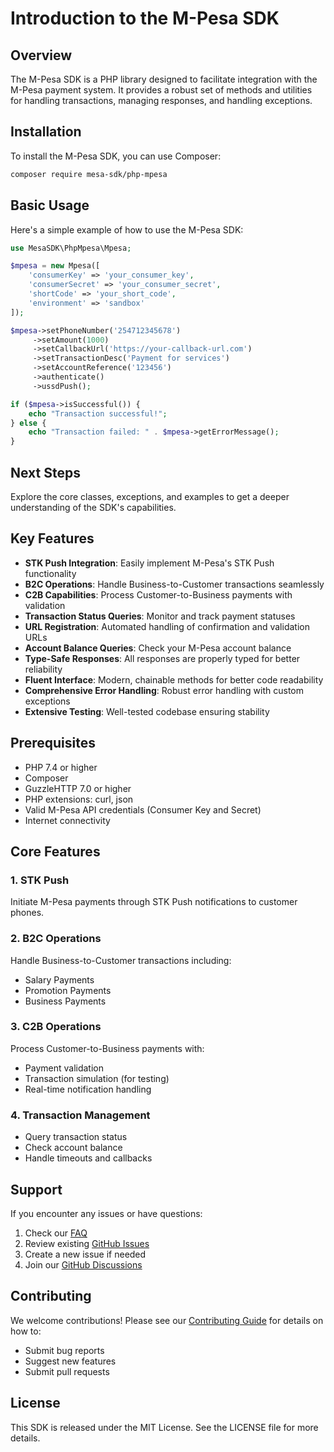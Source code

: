 # Introduction to the M-Pesa SDK

## Overview
The M-Pesa SDK is a PHP library designed to facilitate integration with the M-Pesa payment system. It provides a robust set of methods and utilities for handling transactions, managing responses, and handling exceptions.

## Installation
To install the M-Pesa SDK, you can use Composer:

```bash
composer require mesa-sdk/php-mpesa
```

## Basic Usage
Here's a simple example of how to use the M-Pesa SDK:

```php
use MesaSDK\PhpMpesa\Mpesa;

$mpesa = new Mpesa([
    'consumerKey' => 'your_consumer_key',
    'consumerSecret' => 'your_consumer_secret',
    'shortCode' => 'your_short_code',
    'environment' => 'sandbox'
]);

$mpesa->setPhoneNumber('254712345678')
     ->setAmount(1000)
     ->setCallbackUrl('https://your-callback-url.com')
     ->setTransactionDesc('Payment for services')
     ->setAccountReference('123456')
     ->authenticate()
     ->ussdPush();

if ($mpesa->isSuccessful()) {
    echo "Transaction successful!";
} else {
    echo "Transaction failed: " . $mpesa->getErrorMessage();
}
```

## Next Steps
Explore the core classes, exceptions, and examples to get a deeper understanding of the SDK's capabilities.

## Key Features

- **STK Push Integration**: Easily implement M-Pesa's STK Push functionality
- **B2C Operations**: Handle Business-to-Customer transactions seamlessly
- **C2B Capabilities**: Process Customer-to-Business payments with validation
- **Transaction Status Queries**: Monitor and track payment statuses
- **URL Registration**: Automated handling of confirmation and validation URLs
- **Account Balance Queries**: Check your M-Pesa account balance
- **Type-Safe Responses**: All responses are properly typed for better reliability
- **Fluent Interface**: Modern, chainable methods for better code readability
- **Comprehensive Error Handling**: Robust error handling with custom exceptions
- **Extensive Testing**: Well-tested codebase ensuring stability

## Prerequisites

- PHP 7.4 or higher
- Composer
- GuzzleHTTP 7.0 or higher
- PHP extensions: curl, json
- Valid M-Pesa API credentials (Consumer Key and Secret)
- Internet connectivity

## Core Features

### 1. STK Push

Initiate M-Pesa payments through STK Push notifications to customer phones.

### 2. B2C Operations

Handle Business-to-Customer transactions including:

- Salary Payments
- Promotion Payments
- Business Payments

### 3. C2B Operations

Process Customer-to-Business payments with:

- Payment validation
- Transaction simulation (for testing)
- Real-time notification handling

### 4. Transaction Management

- Query transaction status
- Check account balance
- Handle timeouts and callbacks

## Support

If you encounter any issues or have questions:

1. Check our [FAQ](./faq.mdx)
2. Review existing [GitHub Issues](https://github.com/Mesele-shishay/PhpMpesaSDK/issues)
3. Create a new issue if needed
4. Join our [GitHub Discussions](https://github.com/Mesele-shishay/PhpMpesaSDK/discussions)

## Contributing

We welcome contributions! Please see our [Contributing Guide](./contributing.mdx) for details on how to:

- Submit bug reports
- Suggest new features
- Submit pull requests

## License

This SDK is released under the MIT License. See the LICENSE file for more details.
